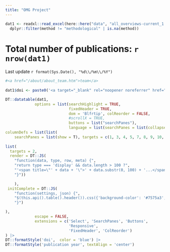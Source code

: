 ```yaml
---
title: "OMG Project"
---
```


```r

dat1 <- readxl::read_excel(here::here("data", "all_overviews-current_1.0.xlsx")) |>
  dplyr::filter(method != "methodological" | is.na(method))

```


# Total number of publications: `r nrow(dat1)` 
Last update `r format(Sys.Date(), "%d\\/%m\\/%Y")`

```r

#<a href="/about/about_team.htm">team</a> 
  
dat1$doi <- paste0('<a target="_blank" rel="noopener noreferrer" href="', dat1$doi,'">',dat1$doi ,"</a>")

DT::datatable(dat1, 
             options = list(searchHighlight = TRUE, 
                            fixedHeader = TRUE, 
                            dom = 'Blfrtip', colReorder = FALSE, 
                            #scrollX = TRUE, 
                            buttons = list("searchPanes"),
                            language = list(searchPanes = list(collapse = "Search Filters")),
columnDefs = list(list(
    searchPanes = list(show = T), targets = c(1, 3, 4, 5, 7, 8, 9, 10, 11, 12, 14, 15, 16) ),
    
list(
  targets = 2,
  render = DT::JS(
    "function(data, type, row, meta) {",
    "return type === 'display' && data.length > 100 ?",
    "'<span title=\"' + data + '\">' + data.substr(0, 100) + '...</span>' : data;",
    "}"))

    ),
 initComplete = DT::JS(
    "function(settings, json) {",
    "$(this.api().table().header()).css({'background-color': '#7575a3', 'color': '#f2f2f2'});",
    "}")

),
             escape = FALSE, 
             extensions = c('Select', 'SearchPanes', 'Buttons',
                            'Responsive',
                            'FixedHeader', 'ColReorder')
) |> 
DT::formatStyle('doi',  color = 'blue') |>
DT::formatStyle('publication year', textAlign = 'center')  

```


